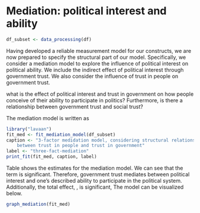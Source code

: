 # Mediation: political interest and ability
```r
df_subset <- data_processing(df)
```
Having developed a reliable measurement model for our constructs, we are now 
prepared to specify the structural part of our model.
Specifically, we consider a mediation model to explore the influence of political interest on political ability.
We include the indirect effect of political interest through government trust. We also consider the influence of 
trust in people on government trust.

what is the effect of political interest and trust in government 
on how people conceive of their ability to participate in politics?
Furthermore, is there a relationship between government trust and social trust?

The mediation model is written as 
\begin{verbatim}
    # Trust in government
    gov_trust =~ trstprl + trstprt + trstep + trstun
    # Trust in people
    people_trust =~ ppltrst + pplfair + pplhlp 
    # political ability
    political_able =~ psppipla + actrolga + psppsgva + cptppola
    # Add residual covariance
    actrolga ~~ cptppola
    trstep ~~ trstun
    # Add residual covariance
    trstep ~~ trstun
    trstprl ~~ trstep
    # Direct effect
    political_able ~ c1*polintr
    # Mediator
    # Path A
    gov_trust ~ a1*people_trust + a2*polintr
    # Path B
    political_able ~ b1*gov_trust
    # Indirect effect
    ab_trust := a1*b1
    ab_interest := a2*b1
    # Total effect
    total_interest := c1 + ab_interest
    total_trust := c1 + ab_trust
\end{verbatim}

```r
library("lavaan")
fit_med <- fit_mediation_model(df_subset)
caption <- "3-factor medidation model, considering structural relationship 
    between trust in people and trust in government"
label <- "three-fact-mediation"
print_fit(fit_med, caption, label)
```
Table \ref{tab:three-fact-mediation} shows the estimates for the mediation model.
We can see that the term \verb+ab\_interest := a2*b1+ is significant. Therefore, government trust
mediates between political interest and one's described ability to participate in 
the political system. Additionally, the total effect, \verb+total_interest+,  is significant, 
The model can be visualized below.
```r
graph_mediation(fit_med)
```


